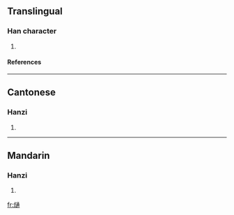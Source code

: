 ==Translingual==
===Han character===
{{Han char|rn=86|rad=火|as=11|sn=15|four=9783<sub>2</sub>|canj=火卜弓月 (FYNB)}}
# {{defn|Han|sort=火11}}
====References====
{{Han ref|kx=0680.320|dkj=19343|dj=1092.090|hdz=32230.050|uh=71A5|ud=29093|bh=E66B|bd=58987}}

----
==Cantonese==
===Hanzi===
{{yue-hanzi|jyut=|y=tung1}}
# {{defn|Cantonese}}

----
==Mandarin==
===Hanzi===
{{cmn-hanzi|pin=[[tōng]] ([[tong1]])|wg=t'ung<sup>1</sup>}}
# {{defn|Mandarin}}

[[fr:熥]]
